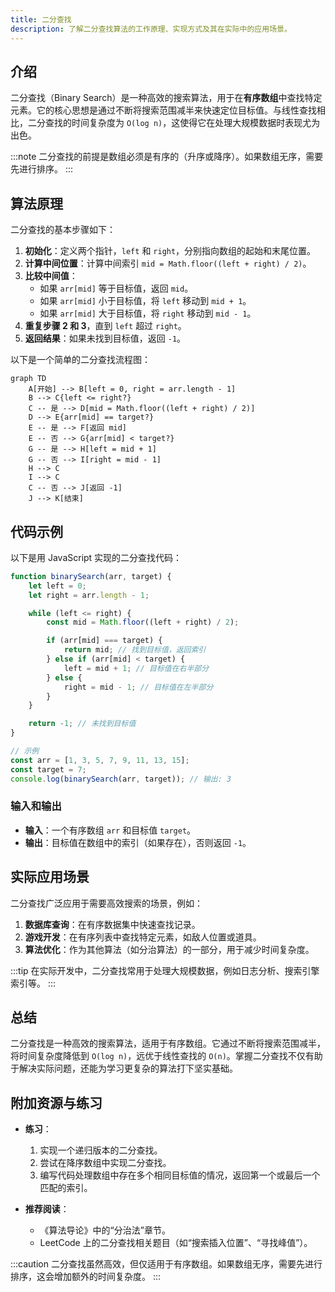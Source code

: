 ```yaml
---
title: 二分查找
description: 了解二分查找算法的工作原理、实现方式及其在实际中的应用场景。
---
```


## 介绍

二分查找（Binary Search）是一种高效的搜索算法，用于在**有序数组**中查找特定元素。它的核心思想是通过不断将搜索范围减半来快速定位目标值。与线性查找相比，二分查找的时间复杂度为 `O(log n)`，这使得它在处理大规模数据时表现尤为出色。

:::note
二分查找的前提是数组必须是有序的（升序或降序）。如果数组无序，需要先进行排序。
:::

## 算法原理

二分查找的基本步骤如下：

1. **初始化**：定义两个指针，`left` 和 `right`，分别指向数组的起始和末尾位置。
2. **计算中间位置**：计算中间索引 `mid = Math.floor((left + right) / 2)`。
3. **比较中间值**：
   - 如果 `arr[mid]` 等于目标值，返回 `mid`。
   - 如果 `arr[mid]` 小于目标值，将 `left` 移动到 `mid + 1`。
   - 如果 `arr[mid]` 大于目标值，将 `right` 移动到 `mid - 1`。
4. **重复步骤 2 和 3**，直到 `left` 超过 `right`。
5. **返回结果**：如果未找到目标值，返回 `-1`。

以下是一个简单的二分查找流程图：

```mermaid
graph TD
    A[开始] --> B[left = 0, right = arr.length - 1]
    B --> C{left <= right?}
    C -- 是 --> D[mid = Math.floor((left + right) / 2)]
    D --> E{arr[mid] == target?}
    E -- 是 --> F[返回 mid]
    E -- 否 --> G{arr[mid] < target?}
    G -- 是 --> H[left = mid + 1]
    G -- 否 --> I[right = mid - 1]
    H --> C
    I --> C
    C -- 否 --> J[返回 -1]
    J --> K[结束]
```

## 代码示例

以下是用 JavaScript 实现的二分查找代码：

```javascript
function binarySearch(arr, target) {
    let left = 0;
    let right = arr.length - 1;

    while (left <= right) {
        const mid = Math.floor((left + right) / 2);

        if (arr[mid] === target) {
            return mid; // 找到目标值，返回索引
        } else if (arr[mid] < target) {
            left = mid + 1; // 目标值在右半部分
        } else {
            right = mid - 1; // 目标值在左半部分
        }
    }

    return -1; // 未找到目标值
}

// 示例
const arr = [1, 3, 5, 7, 9, 11, 13, 15];
const target = 7;
console.log(binarySearch(arr, target)); // 输出: 3
```

### 输入和输出

- **输入**：一个有序数组 `arr` 和目标值 `target`。
- **输出**：目标值在数组中的索引（如果存在），否则返回 `-1`。

## 实际应用场景

二分查找广泛应用于需要高效搜索的场景，例如：

1. **数据库查询**：在有序数据集中快速查找记录。
2. **游戏开发**：在有序列表中查找特定元素，如敌人位置或道具。
3. **算法优化**：作为其他算法（如分治算法）的一部分，用于减少时间复杂度。

:::tip
在实际开发中，二分查找常用于处理大规模数据，例如日志分析、搜索引擎索引等。
:::

## 总结

二分查找是一种高效的搜索算法，适用于有序数组。它通过不断将搜索范围减半，将时间复杂度降低到 `O(log n)`，远优于线性查找的 `O(n)`。掌握二分查找不仅有助于解决实际问题，还能为学习更复杂的算法打下坚实基础。

## 附加资源与练习

- **练习**：
  1. 实现一个递归版本的二分查找。
  2. 尝试在降序数组中实现二分查找。
  3. 编写代码处理数组中存在多个相同目标值的情况，返回第一个或最后一个匹配的索引。

- **推荐阅读**：
  - 《算法导论》中的“分治法”章节。
  - LeetCode 上的二分查找相关题目（如“搜索插入位置”、“寻找峰值”）。

:::caution
二分查找虽然高效，但仅适用于有序数组。如果数组无序，需要先进行排序，这会增加额外的时间复杂度。
:::